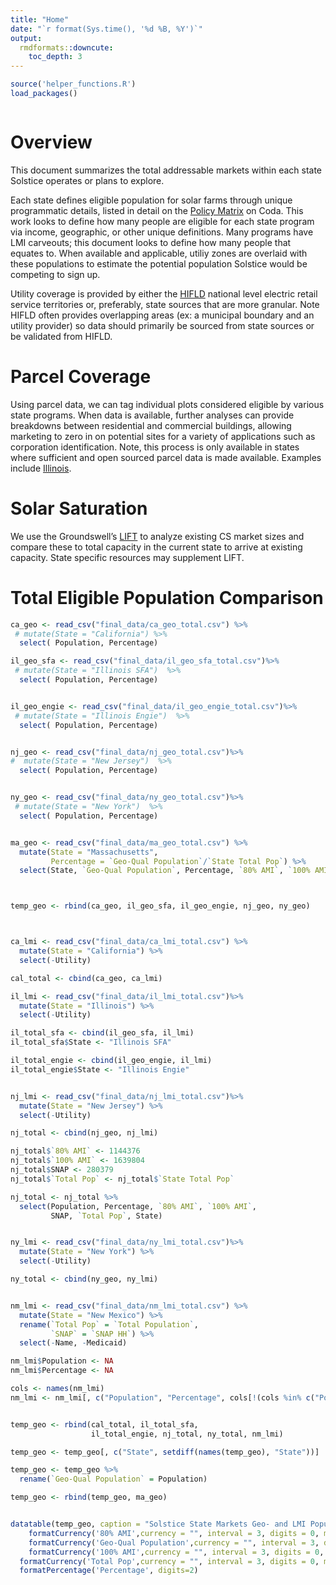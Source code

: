 ```yaml
---
title: "Home"
date: "`r format(Sys.time(), '%d %B, %Y')`"
output: 
  rmdformats::downcute:
    toc_depth: 3
---
```



```r

source('helper_functions.R')
load_packages()



```




# Overview

This document summarizes the total addressable markets within each state Solstice operates or plans to explore. 

Each state defines eligible population for solar farms through unique programmatic details, listed in detail on the [Policy Matrix](https://coda.io/d/Solstice-Policy_dBUL-zOSfnb/Program-Matrix_suVJB#Program-Matrix_tuLIr/r11&view=full) on Coda. This work looks to define how many people are eligible for each state program via income, geographic, or other unique definitions. Many programs have LMI carveouts; this document looks to define how many people that equates to. When available and applicable, utiliy zones are overlaid with these populations to estimate the potential population Solstice would be competing to sign up. 

Utility coverage is provided by either the [HIFLD](https://hifld-geoplatform.opendata.arcgis.com/datasets/f4cd55044b924fed9bc8b64022966097/explore?location=41.065293%2C-80.583661%2C6.90) national level electric retail service territories or, preferably, state sources that are more granular. Note HIFLD often provides overlapping areas (ex: a municipal boundary and an utility provider) so data should primarily be sourced from state sources or be validated from HIFLD. 

# Parcel Coverage

Using parcel data, we can tag individual plots considered eligible by various state programs. When data is available, further analyses can provide breakdowns between residential and commercial buildings, allowing marketing to zero in on potential sites for a variety of applications such as corporation identification. Note, this process is only available in states where sufficient and open sourced parcel data is made available. Examples include [Illinois](https://jake-ford.github.io/lmi_by_utility_v2/Illinois.html). 

# Solar Saturation

We use the Groundswell's [LIFT](https://lift.groundswell.org/solar-projects/) to analyze existing CS market sizes and compare these to total capacity in the current state to arrive at existing capacity. State specific resources may supplement LIFT. 



# Total Eligible Population Comparison

```r

ca_geo <- read_csv("final_data/ca_geo_total.csv") %>%
 # mutate(State = "California") %>%
  select( Population, Percentage)

il_geo_sfa <- read_csv("final_data/il_geo_sfa_total.csv")%>%
 # mutate(State = "Illinois SFA")  %>%
  select( Population, Percentage)


il_geo_engie <- read_csv("final_data/il_geo_engie_total.csv")%>%
 # mutate(State = "Illinois Engie")  %>%
  select( Population, Percentage)


nj_geo <- read_csv("final_data/nj_geo_total.csv")%>%
#  mutate(State = "New Jersey")  %>%
  select( Population, Percentage)


ny_geo <- read_csv("final_data/ny_geo_total.csv")%>%
 # mutate(State = "New York")  %>%
  select( Population, Percentage)


ma_geo <- read_csv("final_data/ma_geo_total.csv") %>%
  mutate(State = "Massachusetts",
         Percentage = `Geo-Qual Population`/`State Total Pop`) %>%
  select(State, `Geo-Qual Population`, Percentage, `80% AMI`, `100% AMI`, SNAP = `SNAP HHs`, `Total Pop` = `State Total Pop`, -Utility)



temp_geo <- rbind(ca_geo, il_geo_sfa, il_geo_engie, nj_geo, ny_geo)



ca_lmi <- read_csv("final_data/ca_lmi_total.csv") %>%
  mutate(State = "California") %>%
  select(-Utility)

cal_total <- cbind(ca_geo, ca_lmi)

il_lmi <- read_csv("final_data/il_lmi_total.csv")%>%
  mutate(State = "Illinois") %>%
  select(-Utility)

il_total_sfa <- cbind(il_geo_sfa, il_lmi)
il_total_sfa$State <- "Illinois SFA"

il_total_engie <- cbind(il_geo_engie, il_lmi)
il_total_engie$State <- "Illinois Engie"


nj_lmi <- read_csv("final_data/nj_lmi_total.csv")%>%
  mutate(State = "New Jersey") %>%
  select(-Utility)

nj_total <- cbind(nj_geo, nj_lmi)

nj_total$`80% AMI` <- 1144376
nj_total$`100% AMI` <- 1639804
nj_total$SNAP <- 280379
nj_total$`Total Pop` <- nj_total$`State Total Pop`

nj_total <- nj_total %>%
  select(Population, Percentage, `80% AMI`, `100% AMI`,
         SNAP, `Total Pop`, State)


ny_lmi <- read_csv("final_data/ny_lmi_total.csv")%>%
  mutate(State = "New York") %>%
  select(-Utility)

ny_total <- cbind(ny_geo, ny_lmi)


nm_lmi <- read_csv("final_data/nm_lmi_total.csv") %>%
  mutate(State = "New Mexico") %>%
  rename(`Total Pop` = `Total Population`,
         `SNAP` = `SNAP HH`) %>%
  select(-Name, -Medicaid)

nm_lmi$Population <- NA
nm_lmi$Percentage <- NA

cols <- names(nm_lmi)
nm_lmi <- nm_lmi[, c("Population", "Percentage", cols[!(cols %in% c("Population", "Percentage"))])]


temp_geo <- rbind(cal_total, il_total_sfa,
                  il_total_engie, nj_total, ny_total, nm_lmi)

temp_geo <- temp_geo[, c("State", setdiff(names(temp_geo), "State"))]

temp_geo <- temp_geo %>% 
  rename(`Geo-Qual Population` = Population)

temp_geo <- rbind(temp_geo, ma_geo)


datatable(temp_geo, caption = "Solstice State Markets Geo- and LMI Populations") %>%
    formatCurrency('80% AMI',currency = "", interval = 3, digits = 0, mark = ",") %>%
    formatCurrency('Geo-Qual Population',currency = "", interval = 3, digits = 0, mark = ",") %>%
    formatCurrency('100% AMI',currency = "", interval = 3, digits = 0, mark = ",") %>%   formatCurrency('SNAP',currency = "", interval = 3, digits = 0, mark = ",") %>%
  formatCurrency('Total Pop',currency = "", interval = 3, digits = 0, mark = ",") %>%
  formatPercentage('Percentage', digits=2)


```

